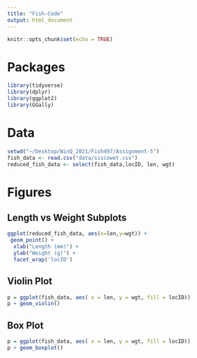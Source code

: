 ```yaml
---
title: "Fish-Code"
output: html_document
---
```


```r
knitr::opts_chunk$set(echo = TRUE)
```

# Packages

```r
library(tidyverse)
library(dplyr)
library(ggplot2)
library(GGally)
```

# Data 
```r
setwd("~/Desktop/WinQ_2021/Fish497/Assignment-5")
fish_data <- read.csv("data/siscowet.csv")
reduced_fish_data <- select(fish_data,locID, len, wgt)
```


# Figures


## Length vs Weight Subplots
```r
ggplot(reduced_fish_data, aes(x=len,y=wgt)) +
 geom_point() +
  xlab("Length (mm)") +
  ylab("Weight (g)") +
  facet_wrap('locID') 

```

## Violin Plot
```r

p = ggplot(fish_data, aes( x = len, y = wgt, fill = locID))
p + geom_violin()

```

## Box Plot 
```r
p = ggplot(fish_data, aes( x = len, y = wgt, fill = locID))
p + geom_boxplot()


```